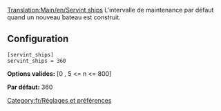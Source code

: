 [[Translation:Main/en/Servint ships]]
L'intervalle de maintenance par défaut quand un nouveau bateau est construit.

== Configuration ==

<pre>
[servint_ships]
servint_ships = 360
</pre>

'''Options valides:''' [0 , 5 <= n <= 800]

'''Par défaut:''' 360

[[Category:fr/Réglages et préférences]]